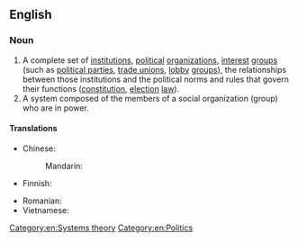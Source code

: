 ==English==
{{wikipedia}}

===Noun===
{{en-noun}}

# A complete set of [[institution]]s, [[political]] [[organization]]s, [[interest]] [[group]]s (such as [[political party|political parties]], [[trade union]]s, [[lobby]] [[group]]s), the relationships between those institutions and the political norms and rules that govern their functions ([[constitution]], [[election]] [[law]]).
# A system composed of the members of a social organization (group) who are in power.

====Translations====
{{trans-top|set of institutions}}
* Chinese:
*: Mandarin: {{t-needed|cmn}}
* Finnish: {{t|fi|[[poliittinen]] [[järjestelmä]]}}
{{trans-mid}}
* Romanian: {{t|ro|sistem politic|n}}
* Vietnamese: {{t|vi|chế độ chính trị}}
{{trans-bottom}}

[[Category:en:Systems theory]]
[[Category:en:Politics]]